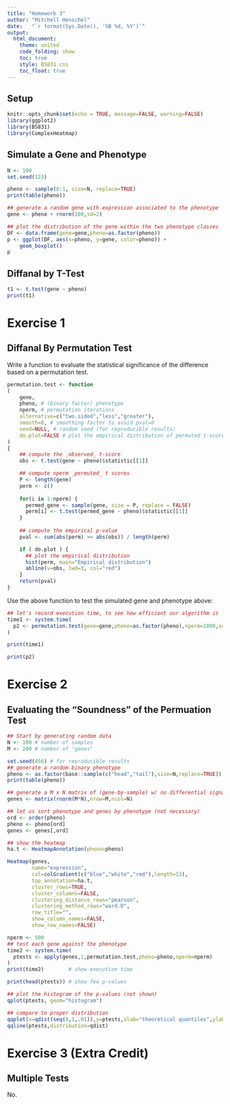 ```yaml
---
title: "Homework 3"
author: "Mitchell Henschel"
date:   "`r format(Sys.Date(), '%B %d, %Y')`"
output:
  html_document:
    theme: united
    code_folding: show
    toc: true
    style: BS831.css 
    toc_float: true
---
```


## Setup
```r
knitr::opts_chunk$set(echo = TRUE, message=FALSE, warning=FALSE)
library(ggplot2)
library(BS831)
library(ComplexHeatmap)
```

## Simulate a Gene and  Phenotype
```r
N <- 100
set.seed(123)

pheno <- sample(0:1, size=N, replace=TRUE)
print(table(pheno))
```

```r
## generate a random gene with expression associated to the phenotype
gene <- pheno + rnorm(100,sd=2)

## plot the distribution of the gene within the two phenotype classes
DF <- data.frame(gene=gene,pheno=as.factor(pheno))
p <- ggplot(DF, aes(x=pheno, y=gene, color=pheno)) +
    geom_boxplot()
p
```

## Diffanal by T-Test
```r
t1 <- t.test(gene ~ pheno)
print(t1)
```

# Exercise 1
## Diffanal By Permutation Test
Write a function to evaluate the statistical significance of the difference based on a permutation test.
```r
permutation.test <- function
(
    gene, 
    pheno, # (binary factor) phenotype
    nperm, # permutation iterations
    alternative=c("two.sided","less","greater"),
    smooth=0, # smoothing factor to avoid pval=0
    seed=NULL, # random seed (for reproducible results)
    do.plot=FALSE # plot the empirical distribution of permuted t-scores
)
{
    ## compute the _observed_ t-score
    obs <- t.test(gene ~ pheno)$statistic[[1]]

    ## compute nperm _permuted_ t scores
    P <- length(gene)
    perm <- c()
    
    for(i in 1:nperm) {
      permed_gene <- sample(gene, size = P, replace = FALSE)
      perm[i] <- t.test(permed_gene ~ pheno)$statistic[[1]]
    }
    
    ## compute the empirical p-value
    pval <- sum(abs(perm) >= abs(obs)) / length(perm)

    if ( do.plot ) {
      ## plot the empirical distribution
      hist(perm, main="Empirical distribution")
      abline(v=obs, lwd=3, col="red")
    }
    return(pval)
}
```

Use the above function to test the simulated gene and phenotype above:
```r
## let's record execution time, to see how efficient our algorithm is
time1 <- system.time(
  p2 <- permutation.test(gene=gene,pheno=as.factor(pheno),nperm=1000,seed=123,do.plot=TRUE)
)
```

```r
print(time1)
```

```r
print(p2)
```

# Exercise 2
## Evaluating the "Soundness" of the Permuation Test
```r
## Start by generating random data
N <- 100 # number of samples
M <- 200 # number of "genes"

set.seed(456) # for reproducible results
## generate a random binary phenotype
pheno <- as.factor(base::sample(c("head","tail"),size=N,replace=TRUE))
print(table(pheno))
```

```r
## generate a M x N matrix of (gene-by-sample) w/ no differential signal
genes <- matrix(rnorm(M*N),nrow=M,ncol=N)

## let us sort phenotype and genes by phenotype (not necessary)
ord <- order(pheno)
pheno <- pheno[ord]
genes <- genes[,ord]
```

```r
## show the heatmap
ha.t <- HeatmapAnnotation(pheno=pheno)

Heatmap(genes,
        name="expression", 
        col=colGradient(c("blue","white","red"),length=13),
        top_annotation=ha.t, 
        cluster_rows=TRUE,
        cluster_columns=FALSE,
        clustering_distance_rows="pearson",
        clustering_method_rows="ward.D",    
        row_title="",
        show_column_names=FALSE,
        show_row_names=FALSE)
```

```r
nperm <- 500
## test each gene against the phenotype
time2 <- system.time(
  ptests <- apply(genes,1,permutation.test,pheno=pheno,nperm=nperm)
)
print(time2)        # show execution time
```

```r
print(head(ptests)) # show few p-values
```

```r
## plot the histogram of the p-values (not shown)
qplot(ptests, geom="histogram")
```

```r
## compare to proper distribution
qqplot(x=qdist(seq(0,1,.01)),y=ptests,xlab="theoretical quantiles",ylab="observed quantiles")
qqline(ptests,distribution=qdist)
```

# Exercise 3 (Extra Credit)
## Multiple Tests
No.